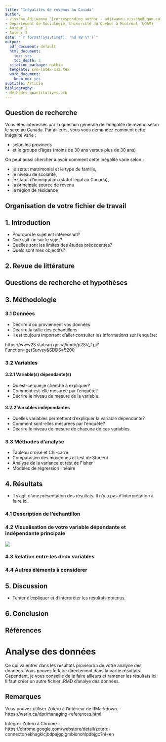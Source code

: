 ```yaml
---
title: "Inégalités de revenus au Canada"
author:
- Vissého Adjiwanou ^[corresponding author - adjiwanou.vissého@uqam.ca]
- Département de Sociologie, Université du Québec à Montréal (UQAM)
- Auteur 2
- Auteur 3
date: "`r format(Sys.time(), '%d %B %Y')`"
output:
  pdf_document: default
  html_document:
    toc: yes
    toc_depth: 3
  citation_package: natbib
  template: svm-latex-ms2.tex
  word_document:
    keep_md: yes
subtitle: Article
bibliography:
- Methodes_quantitatives.bib
---
```


## Question de recherche

Vous êtes interessés par la question générale de l'inégalité de revenu selon le sexe au Canada.
Par ailleurs, vous vous demandez comment cette inégalité varie :

  - selon les provinces 
  - et le groupe d'âges (moins de 30 ans versus plus de 30 ans)

On peut aussi chercher à avoir comment cette inégalité varie selon :

  - le statut matrimonial et le type de famille,
  - le niveau de scolarité,
  - le statut d’immigration (statut légal au Canada),
  - la principale source de revenu
  - la région de résidence


## Organisation de votre fichier de travail


## 1. Introduction

- Pourquoi le sujet est intéressant?
- Que sait-on sur le sujet?
- Quelles sont les limites des études précédentes?
- Quels sont mes objectifs?


## 2. Revue de littérature



## Questions de recherche et hypothèses 



## 3. Méthodologie

### 3.1 Données

- Décrire d'où proviennent vos données
- Décrire la taille des échantillons
- Il est toujours important d'aller consulter les informations sur l'enquête:

https://www23.statcan.gc.ca/imdb/p2SV_f.pl?Function=getSurvey&SDDS=5200

### 3.2 Variables

#### 3.2.1 Variable(s) dépendante(s)

- Qu'est-ce que je cherche à expliquer?
- Comment est-elle mésurée par l'enquête?
- Décrire le niveau de mesure de la variable.


#### 3.2.2 Variables indépendantes

- Quelles variables permettent d'expliquer la variable dépendante?
- Comment sont-elles mésurées par l'enquête?
- Décrire le niveau de mesure de chacune de ces variables.


### 3.3 Méthodes d'analyse

- Tableau croisé et Chi-carré
- Comparaison des moyennes et test de Student
- Analyse de la variance et test de Fisher
- Modèles de régression linéaire

## 4. Résultats

- Il s'agit d'une présentation des résultats. Il n'y a pas d'interprétation à faire ici.

### 4.1 Description de l'échantillon

### 4.2 Visualisation de votre variable dépendante et indépendante principale

![](inegalite.png)

### 4.3 Relation entre les deux variables

### 4.4 Autres éléments à considérer


## 5. Discussion

- Tenter d'expliquer et d'interpréter les résultats obtenus.

## 6. Conclusion

## Références



# Analyse des données

Ce qui va entrer dans les résultats proviendra de votre analyse des données. Vous pouvez le faire directement dans la partie résultats. Cependant, je vous conseille de le faire ailleurs et ramener les résultats ici. Il faut créer un autre fichier .RMD d'analye des données. 

## Remarques

Vous pouvez utiliser Zotero à l'intérieur de RMarkdown.
- https://warin.ca/dpr/managing-references.html

Intégrer Zotero à Chrome
- https://chrome.google.com/webstore/detail/zotero-connector/ekhagklcjbdpajgpjgmbionohlpdbjgc?hl=en
